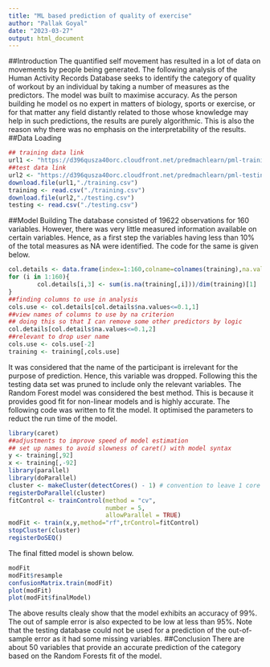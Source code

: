 ---
title: "ML based prediction of quality of exercise"
author: "Pallak Goyal"
date: "2023-03-27"
output: html_document
---
##Introduction
The quantified self movement has resulted in a lot of data on movements by people being generated. The following analysis of the Human Activity Records Database seeks to identify the category of quality of workout by an individual by taking a number of measures as the predictors. The model was built to maximise accuracy. As the person building he model os no expert in matters of biology, sports or exercise, or for that matter any field distantly related to those whose knowledge may help in such predictions, the results are purely algorithmic. This is also the reason why there was no emphasis on the interpretability of the results.
##Data Loading
```{r}
## training data link
url1 <- "https://d396qusza40orc.cloudfront.net/predmachlearn/pml-training.csv"
##test data link
url2 <- "https://d396qusza40orc.cloudfront.net/predmachlearn/pml-testing.csv"
download.file(url1,"./training.csv")
training <- read.csv("./training.csv")
download.file(url2,"./testing.csv")
testing <- read.csv("./testing.csv")
```
##Model Building
The database consisted of 19622 observations for 160 variables. However, there was very little measured information available on certain variables. Hence, as a first step the variables having less than 10% of the total measures as NA were identified. The code for the same is given below.
```{r}
col.details <- data.frame(index=1:160,colname=colnames(training),na.values=rep(NA,160))
for (i in 1:160){
        col.details[i,3] <- sum(is.na(training[,i]))/dim(training)[1]
}
##finding columns to use in analysis
cols.use <- col.details[col.details$na.values<=0.1,1]
##view names of columns to use by na criterion
## doing this so that I can remove some other predictors by logic
col.details[col.details$na.values<=0.1,2]
##relevant to drop user name 
cols.use <- cols.use[-2]
training <- training[,cols.use]
```
It was considered that the name of the participant is irrelevant for the purpose of prediction. Hence, this variable was dropped. Following this the testing data set was pruned to include only the relevant variables.
The Random Forest model was considered the best method. This is because it provides good fit for non-linear models and is highly accurate.
The following code was written to fit the model. It optimised the parameters to reduct the run time of the model.
```{r}
library(caret)
##adjustments to improve speed of model estimation
## set up names to avoid slowness of caret() with model syntax
y <- training[,92]
x <- training[,-92]
library(parallel)
library(doParallel)
cluster <- makeCluster(detectCores() - 1) # convention to leave 1 core for OS
registerDoParallel(cluster)
fitControl <- trainControl(method = "cv",
                           number = 5,
                           allowParallel = TRUE)
modFit <- train(x,y,method="rf",trControl=fitControl)
stopCluster(cluster)
registerDoSEQ()
```
The final fitted model is shown below.
```{r}
modFit
modFit$resample
confusionMatrix.train(modFit)
plot(modFit)
plot(modFit$finalModel)
```
The above results clealy show that the model exhibits an accuracy of 99%. The out of sample error is also expected to be low at less than 95%. 
Note that the testing database could not be used for a prediction of the out-of-sample error as it had some missing variables. 
##Conclusion
There are about 50 variables that provide an accurate prediction of the category based on the Random Forests fit of the model.
